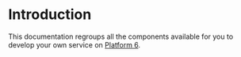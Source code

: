 

<Meta title="Welcome" />

# Introduction

This documentation regroups all the components available for you to develop your own service on [Platform 6](https://www.platform6.io/).